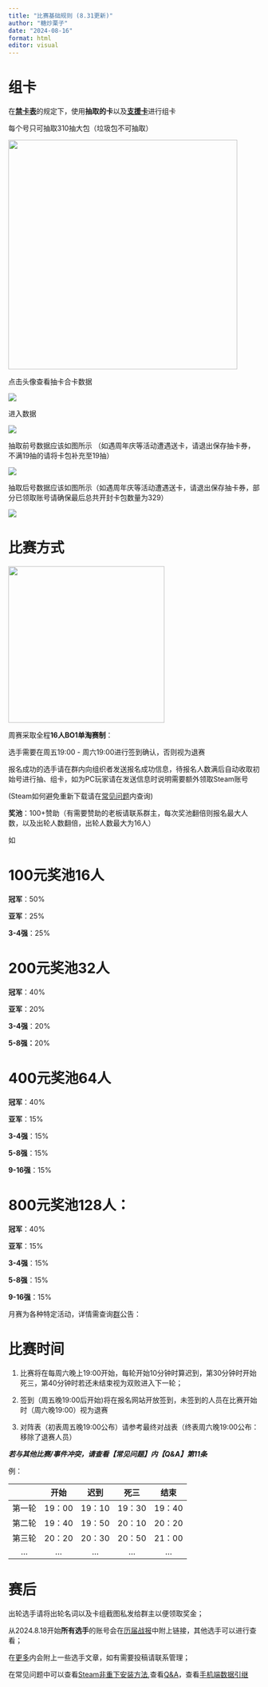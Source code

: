 ```yaml
---
title: "比赛基础规则 (8.31更新)"
author: "糖炒栗子"
date: "2024-08-16"
format: html
editor: visual
---
```


# 组卡

在[**禁卡表**](https://lizicup.netlify.app/基础规则/禁卡表/禁卡表.html)的规定下，使用**抽取的卡**以及[**支援卡**](https://lizicup.netlify.app/基础规则/支援卡/支援卡.html)进行组卡

每个号只可抽取310抽大包（垃圾包不可抽取）

![](images/基础规则1.png){width="459"}

点击头像查看抽卡合卡数据

![](images/基础规则2.png)

进入数据

![](images/基础规则3.png)

抽取前号数据应该如图所示 （如遇周年庆等活动遭遇送卡，请退出保存抽卡券，不满19抽的请将卡包补充至19抽）

![](images/基础规则4.png)

抽取后号数据应该如图所示（如遇周年庆等活动遭遇送卡，请退出保存抽卡券，部分已领取账号请确保最后总共开封卡包数量为329）

![](images/基础规则5.jpeg)

# 比赛方式

![](images/比赛流程1.png){fig-align="left" width="313"}

周赛采取全程**16人BO1单淘赛制**：

选手需要在周五19:00 - 周六19:00进行签到确认，否则视为退赛

报名成功的选手请在群内向组织者发送报名成功信息，待报名人数满后自动收取初始号进行抽、组卡，如为PC玩家请在发送信息时说明需要额外领取Steam账号

(Steam如何避免重新下载请在[常见问题]()内查询)

**奖池**：100+赞助（有需要赞助的老板请联系群主，每次奖池翻倍则报名最大人数，以及出轮人数翻倍，出轮人数最大为16人）

如

::: panel-tabset
# 100元奖池16人

**冠军**：50%

**亚军**：25%

**3-4强**：25%

# 200元奖池32人

**冠军**：40%

**亚军**：20%

**3-4强**：20%

**5-8强：**20%

# 400元奖池64人

**冠军**：40%

**亚军**：15%

**3-4强**：15%

**5-8强**：15%

**9-16强**：15%

# 800元奖池128人：

**冠军**：40%

**亚军**：15%

**3-4强**：15%

**5-8强**：15%

**9-16强**：15%
:::

月赛为各种特定活动，详情需查询[群](https://qm.qq.com/q/bmsUTysocU)公告：

# 比赛时间

1.  比赛将在每周六晚上19:00开始，每轮开始10分钟时算迟到，第30分钟时开始死三，第40分钟时若还未结束视为双败进入下一轮；

2.  签到（周五晚19:00后开始)将在报名网站开放签到，未签到的人员在比赛开始时（周六晚19:00）视为退赛

3.  对阵表（初表周五晚19:00公布）请参考最终对战表（终表周六晚19:00公布：移除了退赛人员）

***若与其他比赛/事件冲突，请查看【常见问题】内【Q&A】第11条***

例：

|        |  开始  |  迟到  |  死三  |  结束  |
|:------:|:------:|:------:|:------:|:------:|
| 第一轮 | 19：00 | 19：10 | 19：30 | 19：40 |
| 第二轮 | 19：40 | 19：50 | 20：10 | 20：20 |
| 第三轮 | 20：20 | 20：30 | 20：50 | 21：00 |
|  ...   |  ...   |  ...   |  ...   |  ...   |

# 赛后

出轮选手请将出轮名词以及卡组截图私发给群主以便领取奖金；

从2024.8.18开始**所有选手**的账号会在[历届战报](https://lizicup.netlify.app/历届战报/历届战报.html)中附上链接，其他选手可以进行查看；

在[更多](https://lizicup.netlify.app/更多/更多.html)内会附上一些选手文章，如有需要投稿请联系管理；

在常见问题中可以查看[Steam非重下安装方法](https://lizicup.netlify.app/常见问题/steam非重下安装方法),查看[Q&A](https://lizicup.netlify.app/常见问题/q&a)，查看[手机端数据引继](https://lizicup.netlify.app/常见问题/手机端数据引继.html)
